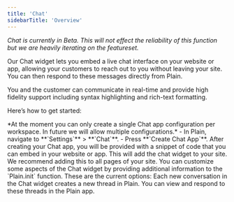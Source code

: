 ```yaml
---
title: 'Chat'
sidebarTitle: 'Overview'
---
```


*Chat is currently in Beta. This will not effect the reliability of this function but we are heavily iterating on the featureset.*

Our Chat widget lets you embed a live chat interface on your website or app, allowing your customers to reach out to you without leaving your site. You can then respond to these messages directly from Plain.

You and the customer can communicate in real-time and provide high fidelity support including syntax highlighting and rich-text formatting.

Here’s how to get started:

<Steps>
  <Step title="Create your Chat app">
  *At the moment you can only create a single Chat app configuration per workspace. In future we will allow multiple configurations.*
  - In Plain, navigate to **`Settings`** > **`Chat`**.
  - Press **`Create Chat App`**.
  </Step>
  <Step title="Add Chat to your webpage(s)">
  After creating your Chat app, you will be provided with a snippet of code that you can embed in your website or app. This will add the chat widget to your site. We recommend adding this to all pages of your site.
  </Step>
  <Step title="Customize your Chat experience">
  You can customize some aspects of the Chat widget by providing additional information to the `Plain.init` function. These are the current options:
    <Snippet file="chat/customization.mdx" />
  </Step>
  <Step title="Viewing Chats in Plain">
  Each new conversation in the Chat widget creates a new thread in Plain. You can view and respond to these threads in the Plain app.
</Step>
</Steps>
